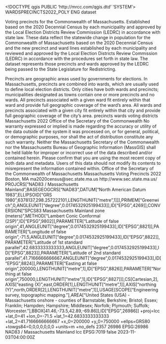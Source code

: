 <!DOCTYPE qgis PUBLIC 'http://mrcc.com/qgis.dtd' 'SYSTEM'>
<qgis version="3.30.3-'s-Hertogenbosch">
  <identifier>WARDSPRECINCTS2022_POLY</identifier>
  <parentidentifier></parentidentifier>
  <language>ENG</language>
  <type>dataset</type>
  <title>Massachusetts Voting Wards and Precincts (2022)</title>
  <abstract>Voting precincts for the Commonwealth of Massachusetts. Established based on the 2020 Decennial Census by each municipality and approved by the Local Election Districts Review Commission (LEDRC) in accordance with state law.
These data reflect the statewide change in population for the Commonwealth of Massachusetts based on the 2020 Decennial Census and the new precinct and ward lines established by each municipality and reviewed and approved by the Local Election Districts Review Commission (LEDRC) in accordance with the procedures set forth in state law. The dataset represents those precincts and wards approved by the LEDRC being passed to the State Legislature for Redistricting.


Precincts are geographic areas used by governments for elections. In Massachusetts, precincts are combined into wards, which are usually used to define local election districts. Only cities have both wards and precincts; municipalities designated as towns contain one or more precincts and no wards. All precincts associated with a given ward fit entirely within that ward and provide full geographic coverage of the ward’s area. All wards and precincts associated with a given city fit entirely within that city and provide full geographic coverage of the city’s area.</abstract>
  <keywords vocabulary="Search keys">
    <keyword>precincts</keyword>
    <keyword>wards</keyword>
    <keyword>voting districts</keyword>
    <keyword>Massachusetts</keyword>
    <keyword>2022</keyword>
  </keywords>
  <contact>
    <name></name>
    <organization>Office of the Secretary of the Commonwealth</organization>
    <position></position>
    <voice></voice>
    <fax></fax>
    <email></email>
    <role></role>
  </contact>
  <links/>
  <dates>
    <date type="Published" value="2023-11-03T00:00:00"/>
  </dates>
  <fees></fees>
  <constraints type="Limitations of use">No warranty expressed or implied is made regarding the accuracy or utility of the data outside of the system it was processed on, or for general, political, or demographic purposes, nor shall the act of distribution constitute any such warranty. Neither the Massachusetts Secretary of the Commonwealth nor the Massachusetts Bureau of Geographic Information (MassGIS) shall be held liable for improper or incorrect use of the data described and/or contained herein. Please confirm that you are using the most recent copy of both data and metadata. Users of this data should not modify its contents to misrepresent the information contained within.
</constraints>
  <rights>Office of the Secretary of the Commonwealth of Massachusetts &#xd;
Massachusetts Voting Precincts 2022&#xd;
Boston, MA&#xd;
&#xd;
ma2020census@sec.state.ma.us&#xd;
http://www.sec.state.ma.us/</rights>
  <encoding></encoding>
  <crs>
    <spatialrefsys nativeFormat="Wkt">
      <wkt>PROJCRS["NAD83 / Massachusetts Mainland",BASEGEOGCRS["NAD83",DATUM["North American Datum 1983",ELLIPSOID["GRS 1980",6378137,298.257222101,LENGTHUNIT["metre",1]]],PRIMEM["Greenwich",0,ANGLEUNIT["degree",0.0174532925199433]],ID["EPSG",4269]],CONVERSION["SPCS83 Massachusetts Mainland zone (meters)",METHOD["Lambert Conic Conformal (2SP)",ID["EPSG",9802]],PARAMETER["Latitude of false origin",41,ANGLEUNIT["degree",0.0174532925199433],ID["EPSG",8821]],PARAMETER["Longitude of false origin",-71.5,ANGLEUNIT["degree",0.0174532925199433],ID["EPSG",8822]],PARAMETER["Latitude of 1st standard parallel",42.6833333333333,ANGLEUNIT["degree",0.0174532925199433],ID["EPSG",8823]],PARAMETER["Latitude of 2nd standard parallel",41.7166666666667,ANGLEUNIT["degree",0.0174532925199433],ID["EPSG",8824]],PARAMETER["Easting at false origin",200000,LENGTHUNIT["metre",1],ID["EPSG",8826]],PARAMETER["Northing at false origin",750000,LENGTHUNIT["metre",1],ID["EPSG",8827]]],CS[Cartesian,2],AXIS["easting (X)",east,ORDER[1],LENGTHUNIT["metre",1]],AXIS["northing (Y)",north,ORDER[2],LENGTHUNIT["metre",1]],USAGE[SCOPE["Engineering survey, topographic mapping."],AREA["United States (USA) - Massachusetts onshore - counties of Barnstable; Berkshire; Bristol; Essex; Franklin; Hampden; Hampshire; Middlesex; Norfolk; Plymouth; Suffolk; Worcester."],BBOX[41.46,-73.5,42.89,-69.86]],ID["EPSG",26986]]</wkt>
      <proj4>+proj=lcc +lat_0=41 +lon_0=-71.5 +lat_1=42.6833333333333 +lat_2=41.7166666666667 +x_0=200000 +y_0=750000 +ellps=GRS80 +towgs84=0,0,0,0,0,0,0 +units=m +no_defs</proj4>
      <srsid>2357</srsid>
      <srid>26986</srid>
      <authid>EPSG:26986</authid>
      <description>NAD83 / Massachusetts Mainland</description>
      <projectionacronym>lcc</projectionacronym>
      <ellipsoidacronym>EPSG:7019</ellipsoidacronym>
      <geographicflag>false</geographicflag>
    </spatialrefsys>
  </crs>
  <extent>
    <spatial maxy="42.8883119999999991" crs="EPSG:26986" maxx="-69.89856699999999989" miny="41.23142299999999949" minx="-73.53331799999999419" maxz="0" dimensions="2" minz="0"/>
    <temporal>
      <period>
        <start>2023-11-03T04:00:00Z</start>
        <end></end>
      </period>
    </temporal>
    <temporal>
      <period>
        <start></start>
        <end></end>
      </period>
    </temporal>
  </extent>
</qgis>
